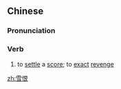 ==Chinese==
{{zh-forms}}

===Pronunciation===
{{zh-pron
|m=xuěhèn
|h=pfs=siet-hen
|cat=v
}}

===Verb===
{{zh-verb}}

# to [[settle]] a [[score]]; to [[exact]] [[revenge]]

[[zh:雪恨]]